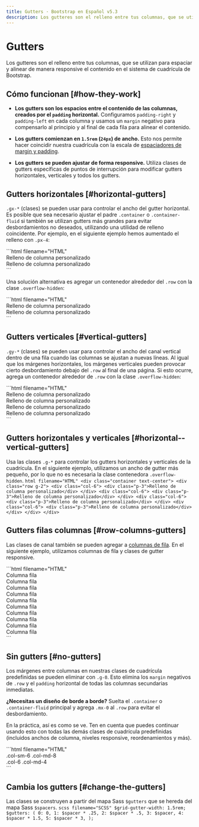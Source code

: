 ```yaml
---
title: Gutters · Bootstrap en Español v5.3
description: Los gutteres son el relleno entre tus columnas, que se utilizan para espaciar y alinear de manera responsive el contenido en el sistema de cuadrícula de Bootstrap.
---
```


# Gutters

Los gutteres son el relleno entre tus columnas, que se utilizan para espaciar y alinear de manera responsive el contenido en el sistema de cuadrícula de Bootstrap.

Cómo funcionan [#how-they-work]
--------------------------------

* **Los gutters son los espacios entre el contenido de las columnas, creados por el `padding` horizontal.** Configuramos `padding-right` y `padding-left` en cada columna y usamos un `margin` negativo para compensarlo al principio y al final de cada fila para alinear el contenido.
    
* **Los gutters comienzan en `1.5rem` (`24px`) de ancho.** Esto nos permite hacer coincidir nuestra cuadrícula con la escala de [espaciadores de margin y padding](/docs/5.3/utilities/spacing/).
    
* **Los gutters se pueden ajustar de forma responsive.** Utiliza clases de gutters específicas de puntos de interrupción para modificar gutters horizontales, verticales y todos los gutters.
    
Gutters horizontales [#horizontal-gutters]
-------------------------------------------

`.gx-*` (clases) se pueden usar para controlar el ancho del gutter horizontal. Es posible que sea necesario ajustar el padre `.container` o `.container-fluid` si también se utilizan gutters más grandes para evitar desbordamientos no deseados, utilizando una utilidad de relleno coincidente. Por ejemplo, en el siguiente ejemplo hemos aumentado el relleno con `.px-4`:

<DemoIframe path="/demos/bootstrap/5.3/layout/gutters/horizontal-gutters-1.html">
    ```html filename="HTML"
    <div class="container px-4 text-center">
        <div class="row gx-5">
            <div class="col">
                <div class="p-3">Relleno de columna personalizado</div>
            </div>
            <div class="col">
                <div class="p-3">Relleno de columna personalizado</div>
            </div>
        </div>
    </div>
    ```
</DemoIframe>

Una solución alternativa es agregar un contenedor alrededor del `.row` con la clase `.overflow-hidden`:

<DemoIframe path="/demos/bootstrap/5.3/layout/gutters/horizontal-gutters-2.html">
    ```html filename="HTML"
    <div class="container overflow-hidden text-center">
        <div class="row gx-5">
            <div class="col">
                <div class="p-3">Relleno de columna personalizado</div>
            </div>
            <div class="col">
                <div class="p-3">Relleno de columna personalizado</div>
            </div>
        </div>
    </div>
    ```
</DemoIframe>

Gutters verticales [#vertical-gutters]
---------------------------------------

`.gy-*` (clases) se pueden usar para controlar el ancho del canal vertical dentro de una fila cuando las columnas se ajustan a nuevas líneas. Al igual que los márgenes horizontales, los márgenes verticales pueden provocar cierto desbordamiento debajo del `.row` al final de una página. Si esto ocurre, agrega un contenedor alrededor de `.row` con la clase `.overflow-hidden`:

<DemoIframe path="/demos/bootstrap/5.3/layout/gutters/vertical-gutters.html">
    ```html filename="HTML"
    <div class="container overflow-hidden text-center">
        <div class="row gy-5">
            <div class="col-6">
                <div class="p-3">Relleno de columna personalizado</div>
            </div>
            <div class="col-6">
                <div class="p-3">Relleno de columna personalizado</div>
            </div>
            <div class="col-6">
                <div class="p-3">Relleno de columna personalizado</div>
            </div>
            <div class="col-6">
                <div class="p-3">Relleno de columna personalizado</div>
            </div>
        </div>
    </div>
    ```
</DemoIframe>

Gutters horizontales y verticales [#horizontal--vertical-gutters]
------------------------------------------------------------------

Usa las clases `.g-*` para controlar los gutters horizontales y verticales de la cuadrícula. En el siguiente ejemplo, utilizamos un ancho de gutter más pequeño, por lo que no es necesaria la clase contenedora `.overflow-hidden`.
<DemoIframe path="/demos/bootstrap/5.3/layout/gutters/horizontal--vertical-gutters.html">
    ```html filename="HTML"
    <div class="container text-center">
        <div class="row g-2">
            <div class="col-6">
                <div class="p-3">Relleno de columna personalizado</div>
            </div>
            <div class="col-6">
                <div class="p-3">Relleno de columna personalizado</div>
            </div>
            <div class="col-6">
                <div class="p-3">Relleno de columna personalizado</div>
            </div>
            <div class="col-6">
                <div class="p-3">Relleno de columna personalizado</div>
            </div>
        </div>
    </div>
    ```
</DemoIframe>

Gutters filas columnas [#row-columns-gutters]
----------------------------------------------

Las clases de canal también se pueden agregar a [columnas de fila](/docs/5.3/layout/grid/#row-columns). En el siguiente ejemplo, utilizamos columnas de fila y clases de gutter responsive.

<DemoIframe path="/demos/bootstrap/5.3/layout/gutters/row-columns-gutters.html">
    ```html filename="HTML"
    <div class="container text-center">
        <div class="row row-cols-2 row-cols-lg-5 g-2 g-lg-3">
            <div class="col">
                <div class="p-3">Columna fila</div>
            </div>
            <div class="col">
                <div class="p-3">Columna fila</div>
            </div>
            <div class="col">
                <div class="p-3">Columna fila</div>
            </div>
            <div class="col">
                <div class="p-3">Columna fila</div>
            </div>
            <div class="col">
                <div class="p-3">Columna fila</div>
            </div>
            <div class="col">
                <div class="p-3">Columna fila</div>
            </div>
            <div class="col">
                <div class="p-3">Columna fila</div>
            </div>
            <div class="col">
                <div class="p-3">Columna fila</div>
            </div>
            <div class="col">
                <div class="p-3">Columna fila</div>
            </div>
            <div class="col">
                <div class="p-3">Columna fila</div>
            </div>
        </div>
    </div>
    ```
</DemoIframe>

Sin gutters [#no-gutters]
--------------------------

Los márgenes entre columnas en nuestras clases de cuadrícula predefinidas se pueden eliminar con `.g-0`. Esto elimina los `margin` negativos de `.row` y el `padding` horizontal de todas las columnas secundarias inmediatas.

**¿Necesitas un diseño de borde a borde?** Suelta el `.container` o `.container-fluid` principal y agrega `.mx-0` al `.row` para evitar el desbordamiento.

En la práctica, así es como se ve. Ten en cuenta que puedes continuar usando esto con todas las demás clases de cuadrícula predefinidas (incluidos anchos de columna, niveles responsive, reordenamientos y más).

<DemoIframe path="/demos/bootstrap/5.3/layout/gutters/no-gutters.html">
    ```html filename="HTML"
    <div class="row g-0 text-center">
        <div class="col-sm-6 col-md-8">.col-sm-6 .col-md-8</div>
        <div class="col-6 col-md-4">.col-6 .col-md-4</div>
    </div>
    ```
</DemoIframe>

Cambia los gutters [#change-the-gutters]
-----------------------------------------

Las clases se construyen a partir del mapa Sass `$gutters` que se hereda del mapa Sass `$spacers`.
    ```scss filename="SCSS"
    $grid-gutter-width: 1.5rem;
    $gutters: (
      0: 0,
      1: $spacer * .25,
      2: $spacer * .5,
      3: $spacer,
      4: $spacer * 1.5,
      5: $spacer * 3,
    );
    ```